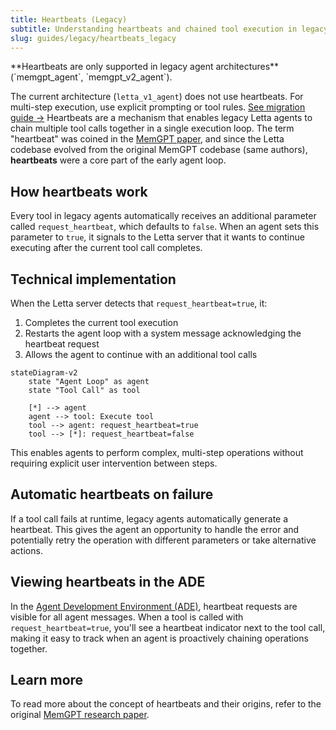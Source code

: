 ```yaml
---
title: Heartbeats (Legacy)
subtitle: Understanding heartbeats and chained tool execution in legacy agents
slug: guides/legacy/heartbeats_legacy
---
```


<Warning>
**Heartbeats are only supported in legacy agent architectures** (`memgpt_agent`, `memgpt_v2_agent`).

The current architecture (`letta_v1_agent`) does not use heartbeats. For multi-step execution, use explicit prompting or tool rules. [See migration guide →](/guides/legacy/migration_guide)
</Warning>
Heartbeats are a mechanism that enables legacy Letta agents to chain multiple tool calls together in a single execution loop.
The term "heartbeat" was coined in the [MemGPT paper](https://arxiv.org/abs/2310.08560), and since the Letta codebase evolved from the original MemGPT codebase (same authors), **heartbeats** were a core part of the early agent loop.

## How heartbeats work

Every tool in legacy agents automatically receives an additional parameter called `request_heartbeat`, which defaults to `false`. When an agent sets this parameter to `true`, it signals to the Letta server that it wants to continue executing after the current tool call completes.

## Technical implementation

When the Letta server detects that `request_heartbeat=true`, it:
1. Completes the current tool execution
2. Restarts the agent loop with a system message acknowledging the heartbeat request
3. Allows the agent to continue with an additional tool calls

```mermaid
stateDiagram-v2
    state "Agent Loop" as agent
    state "Tool Call" as tool

    [*] --> agent
    agent --> tool: Execute tool
    tool --> agent: request_heartbeat=true
    tool --> [*]: request_heartbeat=false
```

This enables agents to perform complex, multi-step operations without requiring explicit user intervention between steps.

## Automatic heartbeats on failure

If a tool call fails at runtime, legacy agents automatically generate a heartbeat.
This gives the agent an opportunity to handle the error and potentially retry the operation with different parameters or take alternative actions.

## Viewing heartbeats in the ADE

In the [Agent Development Environment (ADE)](/guides/ade/overview), heartbeat requests are visible for all agent messages.
When a tool is called with `request_heartbeat=true`, you'll see a heartbeat indicator next to the tool call, making it easy to track when an agent is proactively chaining operations together.

## Learn more

To read more about the concept of heartbeats and their origins, refer to the original [MemGPT research paper](https://arxiv.org/abs/2310.08560).
